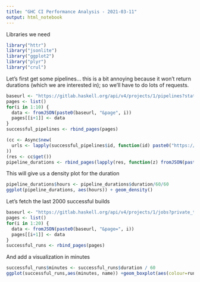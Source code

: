 ```yaml
---
title: "GHC CI Performance Analysis - 2021-03-11"
output: html_notebook
---
```

Libraries we need
```r
library("httr")
library("jsonlite")
library("ggplot2")
library("plyr")
library("crul")
```

Let's first get some pipelines... this is a bit annoying because it won't return durations (which we are interested in); so we'll have to do lots of requests.

```r
baseurl <- "https://gitlab.haskell.org/api/v4/projects/1/pipelines?status=success&per_page=100"
pages <- list()
for(i in 1:10) {
  data <- fromJSON(paste0(baseurl, "&page", i))
  pages[[i+1]] <- data
}
successful_pipelines <- rbind_pages(pages)
```


```r
(cc <- Async$new(
  urls <- lapply(successful_pipelines$id, function(id) paste0("https://gitlab.haskell.org/api/v4/projects/1/pipelines/", id))
))
(res <- cc$get())
pipeline_durations <- rbind_pages(lapply(res, function(z) fromJSON(paste0("[",z$parse("UTF-8"),"]"))))
```

This will give us a density plot for the duration
```r
pipeline_durations$hours <- pipeline_durations$duration/60/60
ggplot(pipeline_durations, aes(hours)) + geom_density()
```


Let's fetch the last 2000 successful builds

```r
baseurl <- "https://gitlab.haskell.org/api/v4/projects/1/jobs?private_token=i7mPayfW3kh5vzz7EMVB&scope=success&per_page=100"
pages <- list()
for(i in 1:20) {
  data <- fromJSON(paste0(baseurl, "&page=", i))
  pages[[i+1]] <- data
}
successful_runs <- rbind_pages(pages)
```
And add a visualization in minutes
```r
successful_runs$minutes <- successful_runs$duration / 60 
ggplot(successful_runs,aes(minutes, name)) +geom_boxplot(aes(colour=runner$description))
```


